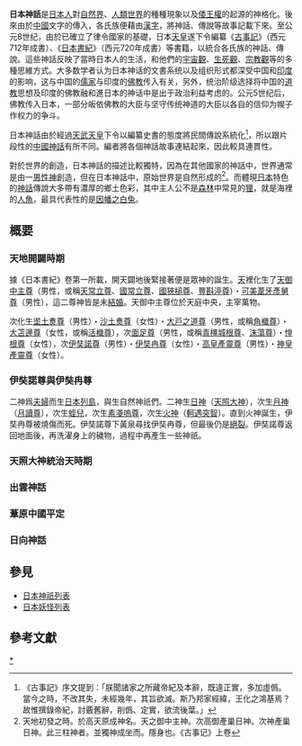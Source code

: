 {{expert|time=2010-03-28T18:49:21+00:00}}

{{神道}}

'''日本神話'''是[[日本人|日本人]]對[[自然界|自然界]]、[[人類|人類]][[世界|世界]]的種種現象以及[[倭王權|倭王權]]的起源的神格化。後來由於[[中國|中國]]文字的傳入，各氏族便藉由[[漢字|漢字]]，將神話、傳說等故事記載下來。至公元8世纪，由於已確立了律令國家的基礎，日本[[天皇|天皇]]遂下令編纂《[[古事記|古事記]]》（西元712年成書）、《[[日本書紀|日本書紀]]》（西元720年成書）等書籍，以統合各氏族的神話、傳說。這些神話反映了當時日本人的生活，和他們的[[宇宙觀|宇宙觀]]、[[生死觀|生死觀]]、[[宗教觀|宗教觀]]等的多種思維方式。大多数学者认为日本神话的文書系统以及组织形式都深受中国和[[印度|印度]]的影响，这与中国的[[儒家|儒家]]与印度的[[佛教|佛教]]传入有关，另外，统治阶级选择将中国的[[道教|道教]]思想及印度的佛教融和進日本的神话中是出于政治利益考虑的。公元5世纪后，佛教传入日本，一部分皈依佛教的大臣与坚守传统神道的大臣以各自的信仰为幌子作权力的争斗。

日本神話由於經過[[天武天皇|天武天皇]]下令以編纂史書的態度將民間傳說系統化<ref>《古事記》序文提到：「朕聞諸家之所藏帝紀及本辭，既違正實，多加虛僞。當今之時，不改其失，未經幾年，其旨欲滅。斯乃邦家經緯，王化之鴻基焉？故惟撰錄帝紀，討覈舊辭，削僞、定實，欲流後葉。」</ref>，所以跟片段性的[[中國神話|中國神話]]有所不同。編者將各個神話故事連結起來，因此較具連貫性。

對於世界的創造，日本神話的描述比較獨特，因為在其他國家的神話中，世界通常是由一[[男性神|男性神]]創造，但在日本神話中，原始世界是自然形成的<ref>天地初發之時。於高天原成神名。天之御中主神。次高御產巢日神。次神產巢日神。此三柱神者。並獨神成坐而。隱身也。《古事记》上卷</ref>。而體現[[日本|日本]]特色的[[神話|神話]]傳說大多帶有濃厚的鄉土色彩，其中主人公不是[[森林|森林]]中常見的[[狸|狸]]，就是海裡的[[人魚|人魚]]，最具代表性的是[[因幡之白兔|因幡之白兔]]。

== 概要 ==
=== 天地開闢時期 ===
{{see|开天辟地 (日本神话)|高天原|別天神|神世七代}}
據《日本書紀》卷第一所載，開天闢地後緊接著便是眾神的誕生。[[高天原|天]]裡化生了[[天御中主尊|天御中主尊]]（男性，或稱[[天常立尊|天常立尊]]、[[國常立尊|國常立尊]]、[[國狹槌尊|國狹槌尊]]、[[豐斟渟尊|豐斟渟尊]]）・[[可美葦牙彥舅尊|可美葦牙彥舅尊]]（男性），這二尊神皆是未[[結婚|結婚]]。天御中主尊位於天庭中央，主宰萬物。

次化生[[埿土煑尊|埿土煑尊]]（男性）・[[沙土煑尊|沙土煑尊]]（女性）・[[大戸之道尊|大戸之道尊]]（男性，或稱[[角樴尊|角樴尊]]）・[[大苫邊尊|大苫邊尊]]（女性，或稱[[活樴尊|活樴尊]]），次[[面足尊|面足尊]]（男性，或稱[[青橿城根尊|青橿城根尊]]、[[沫蕩尊|沫蕩尊]]）・[[惶根尊|惶根尊]]（女性），次[[伊奘諾尊|伊奘諾尊]]（男性）・[[伊奘冉尊|伊奘冉尊]]（女性）・[[高皇產靈尊|高皇產靈尊]]（男性）・[[神皇產靈尊|神皇產靈尊]]（女性）。

=== 伊奘諾尊與伊奘冉尊 ===
{{see|國誕生|神誕生}}
二神爲[[夫婦|夫婦]]而生[[日本列島|日本列島]]，與生自然神祇們。二神生[[太陽神|日神]]（[[天照大神|天照大神]]），次生[[月神|月神]]（[[月讀尊|月讀尊]]），次生[[蛭兒|蛭兒]]，次生[[素戔嗚尊|素戔嗚尊]]，次生[[火神|火神]]（[[軻遇突智|軻遇突智]]）。直到火神誕生，伊奘冉尊被燒傷而死。伊奘諾尊下黃泉尋找伊奘冉尊，但最後仍是[[离婚|絕裂]]。伊奘諾尊返回地面後，再洗濯身上的穢物，過程中再產生一些神祇。

=== 天照大神統治天時期 ===
{{see|天照大神與素戔嗚尊之誓約|天磐戶}}

=== 出雲神話 ===
{{see|八岐大蛇|因幡之白兔|大國主之神話|大國主之建国}}

=== 葦原中國平定 ===
{{see|葦原中國平定}}

=== 日向神話 ===
{{see|天孫降臨|山幸彥與海幸彥}}

== 參見 ==
{{神話}}
* [[日本神祇列表|日本神祇列表]]
* [[日本妖怪列表|日本妖怪列表]]

== 參考文獻 ==
{{reflist}}

{{日本神話}}
{{天皇項目}}
{{传说生物}}

[[Category:日本神话|*]]